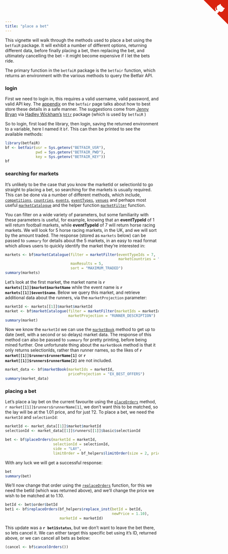 ```yaml
---
title: "place a bet"
---
```


This vignette will walk through the methods used to place a bet using the `betfaiR` package.  It will exhibit a number of different options, returning different data, before finally placing a bet, then replacing the bet, and ultimately cancelling the bet - it might become expensive if I let the bets ride.

The primary function in the `betfaiR` package is the `betfair` function, which returns an environment with the various methods to query the Betfair API.

### login

First we need to login in, this requires a valid username, valid password, and valid API key.  The [appendix](betfair.html#appendix) on the `betfair` page talks about how to best store these details in a safe manner.  The suggestions come from [Jenny Bryan](https://twitter.com/JennyBryan) via [Hadley Wickham's](https://twitter.com/hadleywickham) [`httr`](https://github.com/hadley/httr) package (which is used by `betfaiR` )

So to login, first load the library, then login, saving the returned environment to a variable, here I named it `bf`.  This can then be printed to see the available methods:

```r
library(betfaiR)
bf <- betfair(usr = Sys.getenv("BETFAIR_USR"),
              pwd = Sys.getenv("BETFAIR_PWD"),
              key = Sys.getenv("BETFAIR_KEY"))
bf
```

### searching for markets

It's unlikely to be the case that you know the marketId or selectionId to go straight to placing a bet, so searching for the markets is usually required.  This can be done via a number of different methods, which include, [`competitions`](methods_competitions.html), [`countries`](methods_countries.html), [`events`](methods_events.html), [`eventTypes`](methods_eventTypes.html), [`venues`](methods_venues.html) and perhaps most useful [`marketCatalogue`](methods_marketCatalogue.html) and the helper function [`marketFilter`](marketFilter.html) function.

You can filter on a wide variety of parameters, but some familiarity with these parameters is useful, for example, knowing that an **eventTypeId** of 1 will return football markets, while **eventTypeId** of 7 will return horse racing markets.  We will look for 5 horse racing markets, in the UK, and we will sort by the amount traded.  The response (stored as `markets` below) can be passed to `summary` for details about the 5 markets, in an easy to read format which allows users to quickly identify the market they're interested in:

```r
markets <- bf$marketCatalogue(filter = marketFilter(eventTypeIds = 7,
                                                    marketCountries = "GB"),
                              maxResults = 5,
                              sort = "MAXIMUM_TRADED")
summary(markets)
```

Let's look at the first market, the market name is **`r markets[[1]]$market$marketName`** while the event name is **`r markets[[1]]$event$name`**.  Below we query this market, and retrieve additional data about the runners, via the `marketProjection` parameter:

```r
marketId <- markets[[1]]$market$marketId
market <- bf$marketCatalogue(filter = marketFilter(marketIds = marketId),
                             marketProjection = "RUNNER_DESCRIPTION")
summary(market)
```

Now we know the `marketId` we can use the [`marketBook`](methods_marketBook.html) method to get up to date (well, with a second or so delays) market data.  The response of this method can also be passed to `summary` for pretty printing, before being mined further.  One unfortunate thing about the `marketBook` method is that it only returns selectionIds, rather than runner names, so the likes of **`r market[[1]]$runners$runnerName[1]`** or **`r market[[1]]$runners$runnerName[2]`** are not included.

```r
market_data <- bf$marketBook(marketIds = marketId,
                             priceProjection = "EX_BEST_OFFERS")
summary(market_data)
```

### placing a bet

Let's place a lay bet on the current favourite using the [`placeOrders`](placeOrders.html) method, `r market[[1]]$runners$runnerName[1]`, we don't want this to be matched, so the lay will be at the 1.01 price, and for just ?2.  To place a bet, we need the `marketId` and `selectionId`:

```r
marketId <- market_data[[1]]$market$marketId
selectionId <- market_data[[1]]$runners[[1]]$basic$selectionId

bet <- bf$placeOrders(marketId = marketId,
                      selectionId = selectionId,
                      side = "LAY",
                      limitOrder = bf_helpers$limitOrder(size = 2, price = 1.01))
```

With any luck we will get a successful response:

```r
bet
summary(bet)
```

We'll now change that order using the [`replaceOrders`](replaceOrders.html) function, for this we need the betId (which was returned above), and we'll change the price we wish to be matched at to 1.10.

```r
betId <- bet$order$betId
bet1 <- bf$replaceOrders(bf_helpers$replace_inst(betId = betId,
                                                 newPrice = 1.10),
                         marketId = marketId)
```

This update was a **`r bet1$status`**, but we don't want to leave the bet there, so lets cancel it.  We can either target this specific bet using it's ID, returned above, or we can cancel all bets as below:

```r
(cancel <- bf$cancelOrders())
```

<a href="https://github.com/durtal/betfaiR" class="github-corner"><svg width="80" height="80" viewBox="0 0 250 250" style="fill:#d9230f; color:#fcfcfc; position: absolute; top: 0; border: 0; right: 0;"><path d="M0,0 L115,115 L130,115 L142,142 L250,250 L250,0 Z"></path><path d="M128.3,109.0 C113.8,99.7 119.0,89.6 119.0,89.6 C122.0,82.7 120.5,78.6 120.5,78.6 C119.2,72.0 123.4,76.3 123.4,76.3 C127.3,80.9 125.5,87.3 125.5,87.3 C122.9,97.6 130.6,101.9 134.4,103.2" fill="currentColor" style="transform-origin: 130px 106px;" class="octo-arm"></path><path d="M115.0,115.0 C114.9,115.1 118.7,116.5 119.8,115.4 L133.7,101.6 C136.9,99.2 139.9,98.4 142.2,98.6 C133.8,88.0 127.5,74.4 143.8,58.0 C148.5,53.4 154.0,51.2 159.7,51.0 C160.3,49.4 163.2,43.6 171.4,40.1 C171.4,40.1 176.1,42.5 178.8,56.2 C183.1,58.6 187.2,61.8 190.9,65.4 C194.5,69.0 197.7,73.2 200.1,77.6 C213.8,80.2 216.3,84.9 216.3,84.9 C212.7,93.1 206.9,96.0 205.4,96.6 C205.1,102.4 203.0,107.8 198.3,112.5 C181.9,128.9 168.3,122.5 157.7,114.1 C157.9,116.9 156.7,120.9 152.7,124.9 L141.0,136.5 C139.8,137.7 141.6,141.9 141.8,141.8 Z" fill="currentColor" class="octo-body"></path></svg></a><style>.github-corner:hover .octo-arm{animation:octocat-wave 560ms ease-in-out}@keyframes octocat-wave{0%,100%{transform:rotate(0)}20%,60%{transform:rotate(-25deg)}40%,80%{transform:rotate(10deg)}}@media (max-width:500px){.github-corner:hover .octo-arm{animation:none}.github-corner .octo-arm{animation:octocat-wave 560ms ease-in-out}}</style>
